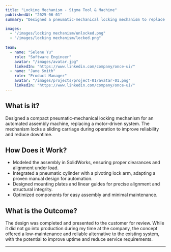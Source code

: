 ```yaml
---
title: "Locking Mechanism - Sigma Tool & Machine"
publishedAt: "2025-06-01"
summary: "Designed a pneumatic-mechanical locking mechanism to replace an unreliable motor-driven system on a customer’s machine, inspired by a proven manual design and adapted for automation."

images:
  - "/images/locking mechanism/unlocked.png"
  - "/images/locking mechanism/locked.png"
 
team:
  - name: "Selene Yu"
    role: "Software Engineer"
    avatar: "/images/avatar.jpg"
    linkedIn: "https://www.linkedin.com/company/once-ui/"
  - name: "Jane Smith"
    role: "Product Manager"
    avatar: "/images/projects/project-01/avatar-01.png"
    linkedIn: "https://www.linkedin.com/company/once-ui/"
---
```



## What is it?
Designed a compact pneumatic-mechanical locking mechanism for an automated assembly machine, replacing a motor-driven system. The mechanism locks a sliding carriage during operation to improve reliability and reduce downtime.


## How Does it Work?
- Modeled the assembly in SolidWorks, ensuring proper clearances and alignment under load.
- Integrated a pneumatic cylinder with a pivoting lock arm, adapting a proven manual design for automation.
- Designed mounting plates and linear guides for precise alignment and structural integrity.
- Optimized components for easy assembly and minimal maintenance.

## What is the Outcome?
The design was completed and presented to the customer for review. While it did not go into production during my time at the company, the concept offered a low-maintenance and reliable alternative to the existing system, with the potential to improve uptime and reduce service requirements.

---